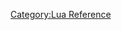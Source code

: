 {{todo|Incorporate https://spaceboyz.net/svn/aegisub/trunk/automation/v4-docs/subtitle-data.txt here}}

[[Category:Lua Reference]]
